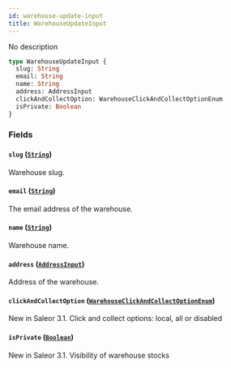 ```yaml
---
id: warehouse-update-input
title: WarehouseUpdateInput
---
```


No description

```graphql
type WarehouseUpdateInput {
  slug: String
  email: String
  name: String
  address: AddressInput
  clickAndCollectOption: WarehouseClickAndCollectOptionEnum
  isPrivate: Boolean
}
```

### Fields

#### `slug` ([`String`](/docs/developer/api-reference/scalars/string))

Warehouse slug.

#### `email` ([`String`](/docs/developer/api-reference/scalars/string))

The email address of the warehouse.

#### `name` ([`String`](/docs/developer/api-reference/scalars/string))

Warehouse name.

#### `address` ([`AddressInput`](/docs/developer/api-reference/inputs/address-input))

Address of the warehouse.

#### `clickAndCollectOption` ([`WarehouseClickAndCollectOptionEnum`](/docs/developer/api-reference/enums/warehouse-click-and-collect-option-enum))

New in Saleor 3.1. Click and collect options: local, all or disabled

#### `isPrivate` ([`Boolean`](/docs/developer/api-reference/scalars/boolean))

New in Saleor 3.1. Visibility of warehouse stocks
